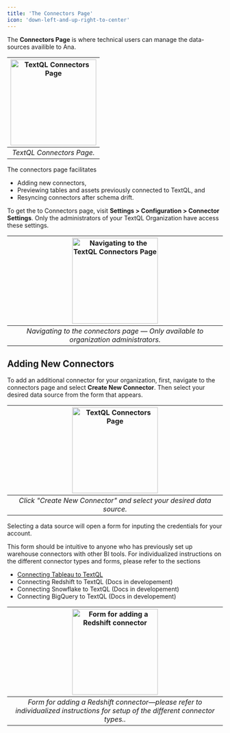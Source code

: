 ```yaml
---
title: 'The Connectors Page'
icon: 'down-left-and-up-right-to-center'
---
```


The **Connectors Page** is where technical users can manage the data-sources availible to Ana.

|<img height="200" noZoom src="/images/connectors/connectors-page.png" alt="TextQL Connectors Page" />|
|:--:|
| *TextQL Connectors Page.* |

The connectors page facilitates

* Adding new connectors,
* Previewing tables and assets previously connected to TextQL, and
* Resyncing connectors after schema drift.

To get the to Connectors page, visit **Settings > Configuration > Connector Settings**. Only the administrators of your TextQL Organization have access these settings.


|<img height="200" noZoom src="/images/connectors/nav-to-connectors.png" alt="Navigating to the TextQL Connectors Page" />|
|:--:|
| *Navigating to the connectors page — Only available to organization administrators.* |


## Adding New Connectors

To add an additional connector for your organization, first, navigate to the connectors page and  select **Create New Connector**. Then select your desired data source from the form that appears.



|<img height="200" noZoom src="/images/connectors/create-connector.png" alt="TextQL Connectors Page" />|
|:--:|
| *Click "Create New Connector" and select your desired data source.* |


Selecting a data source will open a form for inputing the credentials for your account.

This form should be intuitive to anyone who has previously set up warehouse connectors with other BI tools. For individualized instructions on the different connector types and forms, please refer to the sections 

- [Connecting Tableau to TextQL](/core/connectors/tableau-connector)
- Connecting Redshift to TextQL (Docs in developement)
- Connecting Snowflake to TextQL (Docs in developement)
- Connecting BigQuery to TextQL (Docs in developement)


|<img height="200" noZoom src="/images/connectors/redshift-connector-form.png" alt="Form for adding a Redshift connector" />|
|:--:|
| *Form for adding a Redshift connector—please refer to individualized instructions for setup of the different connector types..* |
